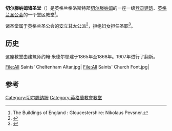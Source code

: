 {{Infobox church
|name                   = 切尔滕纳姆诸圣堂
|image                  = All Saints Church, Cheltenham.jpg
|coordinates            = {{coord|51|54|8|N|2|3|50|W|region:GB_type:landmark|display=inline,title}}
|location               = [[切尔滕纳姆|切尔滕纳姆]]
|country                = 英格兰
|denomination           = [[英格兰圣公会|英格兰圣公会]]
|website                = {{url| http://www.allsaintschelt.net |allsaintschelt.net}}
|dedication             = [[諸聖節|諸聖節]]
|heritage designation   = 一级[[登录建筑|登录建筑]]
|groundbreaking         = 1865
|completed date         = 1868
|parish                 = 切尔滕纳姆
|diocese                = [[聖公會格洛斯特教區|聖公會格洛斯特教區]]
|organist               = Alexander Fishburn
}}
'''切尔滕纳姆诸圣堂'''（{{lang-en|All Saints Church}}）是英格兰格洛斯特郡[[切尔滕纳姆|切尔滕纳姆]]的一座一级[[登录建筑|登录建筑]]、[[英格兰圣公会|英格兰圣公会]]的一个堂区教堂<ref name="pevsner">The Buildings of England : Gloucestershire: Nikolaus Pevsner.</ref>。 

诸圣堂属于英格兰圣公会的[[聖公會派別|安立甘大公派]]<ref>{{cite web|title=All Saints, Cheltenham|url=https://www.achurchnearyou.com/cheltenham-all-saints/|website=A Church Near You|publisher=Archbishops' Council|accessdate=2017-05-18|archive-date=2017-09-05|archive-url=https://web.archive.org/web/20170905184806/https://www.achurchnearyou.com/cheltenham-all-saints/|dead-url=no}}</ref>，拒绝妇女担任圣职<ref>{{cite web|title=Diocese of Gloucester|url=http://www.ebbsfleet.org.uk/directoryDiocese.php?imageField.x=12&imageField.y=17&area=Gloucester|website=See of Ebbsfleet|accessdate=18 May 2017|archive-date=2017-09-05|archive-url=https://web.archive.org/web/20170905185742/http://www.ebbsfleet.org.uk/directoryDiocese.php?imageField.x=12&imageField.y=17&area=Gloucester|dead-url=no}}</ref>。

==历史==
这座教堂由建筑师约翰·米德尔顿建于1865年至1868年。1907年进行了翻新。

<gallery>
File:All Saints' Cheltenham Altar.jpg|
File:All Saints' Church Font.jpg|
</gallery>

==参考==
{{reflist|30em}}
[[Category:切尔滕纳姆|Category:切尔滕纳姆]]
[[Category:英格蘭教會教堂|Category:英格蘭教會教堂]]
